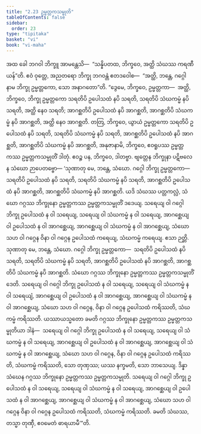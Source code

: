 ```yaml
---
title: "2.23 ဥမ္မတ္တကသမ္မုတိ"
tableOfContents: false
sidebar:
  order: 23
type: "tipitaka"
basket: "vi"
book: "vi-maha"
---
```



<DynamicBreadcrumb />

<Division number="167" book="vi-maha" e="ch" v="3" p="165">

<Paragraph number="695" book="vi-maha">
အထ ခေါ ဘဂဝါ ဘိက္ခူ အာမန္တေသိ—  “သန္နိပတထ, ဘိက္ခဝေ, အတ္ထိ သံဃဿ ကရဏီယန်”တိ. ဧဝံ ဝုတ္တေ, အညတရော ဘိက္ခု ဘဂဝန္တံ ဧတဒဝေါစ—  “အတ္ထိ, ဘန္တေ, ဂဂ္ဂေါ နာမ ဘိက္ခု ဥမ္မတ္တကော, သော အနာဂတော”တိ.
</Paragraph>

<Paragraph number="696" book="vi-maha">
“ဒွေမေ, ဘိက္ခဝေ, ဥမ္မတ္တကာ—  အတ္ထိ, ဘိက္ခဝေ, ဘိက္ခု ဥမ္မတ္တကော သရတိပိ ဥပေါသထံ နပိ သရတိ, သရတိပိ သံဃကမ္မံ နပိ သရတိ, အတ္ထိ နေဝ သရတိ; အာဂစ္ဆတိပိ ဥပေါသထံ နပိ အာဂစ္ဆတိ, အာဂစ္ဆတိပိ သံဃကမ္မံ နပိ အာဂစ္ဆတိ, အတ္ထိ နေဝ အာဂစ္ဆတိ. တတြ, ဘိက္ခဝေ, ယွာယံ ဥမ္မတ္တကော သရတိပိ ဥပေါသထံ နပိ သရတိ, သရတိပိ သံဃကမ္မံ နပိ သရတိ, အာဂစ္ဆတိပိ ဥပေါသထံ နပိ အာဂစ္ဆတိ, အာဂစ္ဆတိပိ သံဃကမ္မံ နပိ အာဂစ္ဆတိ, အနုဇာနာမိ, ဘိက္ခဝေ, ဧဝရူပဿ ဥမ္မတ္တကဿ ဥမ္မတ္တကသမ္မုတိံ ဒါတုံ. ဧဝဉ္စ ပန, ဘိက္ခဝေ, ဒါတဗ္ဗာ. ဗျတ္တေန ဘိက္ခုနာ ပဋိဗလေန သံဃော ဉာပေတဗ္ဗော—
</Paragraph>

<Paragraph number="697" book="vi-maha">
‘သုဏာတု မေ, ဘန္တေ, သံဃော. ဂဂ္ဂေါ ဘိက္ခု ဥမ္မတ္တကော—  သရတိပိ ဥပေါသထံ နပိ သရတိ, သရတိပိ သံဃကမ္မံ နပိ သရတိ, အာဂစ္ဆတိပိ ဥပေါသထံ နပိ အာဂစ္ဆတိ, အာဂစ္ဆတိပိ သံဃကမ္မံ နပိ အာဂစ္ဆတိ. ယဒိ သံဃဿ ပတ္တကလ္လံ, သံဃော ဂဂ္ဂဿ ဘိက္ခုနော ဥမ္မတ္တကဿ ဥမ္မတ္တကသမ္မုတိံ ဒဒေယျ. သရေယျ ဝါ ဂဂ္ဂေါ ဘိက္ခု ဥပေါသထံ န ဝါ သရေယျ, သရေယျ ဝါ သံဃကမ္မံ န ဝါ သရေယျ, အာဂစ္ဆေယျ ဝါ ဥပေါသထံ န ဝါ အာဂစ္ဆေယျ, အာဂစ္ဆေယျ ဝါ သံဃကမ္မံ န ဝါ အာဂစ္ဆေယျ, သံဃော သဟ ဝါ ဂဂ္ဂေန ဝိနာ ဝါ ဂဂ္ဂေန ဥပေါသထံ ကရေယျ, သံဃကမ္မံ ကရေယျ. ဧသာ ဉတ္တိ.
</Paragraph>

<Paragraph number="698" book="vi-maha">
သုဏာတု မေ, ဘန္တေ, သံဃော. ဂဂ္ဂေါ ဘိက္ခု ဥမ္မတ္တကော—  သရတိပိ ဥပေါသထံ နပိ သရတိ, သရတိပိ သံဃကမ္မံ နပိ သရတိ, အာဂစ္ဆတိပိ ဥပေါသထံ နပိ အာဂစ္ဆတိ, အာဂစ္ဆတိပိ သံဃကမ္မံ နပိ အာဂစ္ဆတိ. သံဃော ဂဂ္ဂဿ ဘိက္ခုနော ဥမ္မတ္တကဿ ဥမ္မတ္တကသမ္မုတိံ ဒေတိ. သရေယျ ဝါ ဂဂ္ဂေါ ဘိက္ခု ဥပေါသထံ န ဝါ သရေယျ, သရေယျ ဝါ သံဃကမ္မံ န ဝါ သရေယျံ, အာဂစ္ဆေယျ ဝါ ဥပေါသထံ န ဝါ အာဂစ္ဆေယျ, အာဂစ္ဆေယျ ဝါ သံဃကမ္မံ န ဝါ အာဂစ္ဆေယျ, သံဃော သဟ ဝါ ဂဂ္ဂေန, ဝိနာ ဝါ ဂဂ္ဂေန ဥပေါသထံ ကရိဿတိ, သံဃကမ္မံ ကရိဿတိ. ယဿာယသ္မတော ခမတိ ဂဂ္ဂဿ ဘိက္ခုနော ဥမ္မတ္တကဿ ဥမ္မတ္တကသမ္မုတိယာ ဒါနံ—  သရေယျ ဝါ ဂဂ္ဂေါ ဘိက္ခု ဥပေါသထံ န ဝါ သရေယျ, သရေယျ ဝါ သံဃကမ္မံ န ဝါ သရေယျ, အာဂစ္ဆေယျ ဝါ ဥပေါသထံ န ဝါ အာဂစ္ဆေယျ, အာဂစ္ဆေယျ ဝါ သံဃကမ္မံ န ဝါ အာဂစ္ဆေယျ, သံဃော သဟ ဝါ ဂဂ္ဂေန, ဝိနာ ဝါ ဂဂ္ဂေန ဥပေါသထံ ကရိဿတိ, သံဃကမ္မံ ကရိဿတိ, သော တုဏှဿ; ယဿ နက္ခမတိ, သော ဘာသေယျ.
</Paragraph>

<Paragraph number="699" book="vi-maha">
ဒိန္နာ သံဃေန ဂဂ္ဂဿ ဘိက္ခုနော ဥမ္မတ္တကဿ ဥမ္မတ္တကသမ္မုတိ. သရေယျ ဝါ ဂဂ္ဂေါ ဘိက္ခု ဥပေါသထံ န ဝါ သရေယျ, သရေယျ ဝါ သံဃကမ္မံ န ဝါ သရေယျ, အာဂစ္ဆေယျ ဝါ ဥပေါသထံ န ဝါ အာဂစ္ဆေယျ, အာဂစ္ဆေယျ ဝါ သံဃကမ္မံ န ဝါ အာဂစ္ဆေယျ, သံဃော သဟ ဝါ ဂဂ္ဂေန ဝိနာ ဝါ ဂဂ္ဂေန ဥပေါသထံ ကရိဿတိ, သံဃကမ္မံ ကရိဿတိ. ခမတိ သံဃဿ, တသ္မာ တုဏှီ, ဧဝမေတံ ဓာရယာမီ’”တိ.
</Paragraph>
</Division>